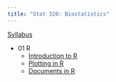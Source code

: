 ```yaml
---
title: "Stat 320: Biostatistics"
---
```


[Syllabus](syllabus.qmd)

- 01 R
  - [Introduction to R](./01_r/01_r_intro.qmd)
  - [Plotting in R](./01_r/01_ggplot.qmd)
  - [Documents in R](./01_r/01_quarto.qmd)
